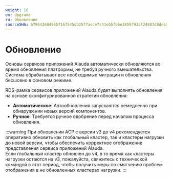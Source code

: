 ```yaml
---
weight: 16
en: Upgrade
ru: Обновление
sourceSHA: 6796436848657167545cb2577aece7c41eb5fb6e1859793af24883d8deb320c3
---
```


# Обновление

Основы сервисов приложений Alauda автоматически обновляются во время обновления платформы, не требуя ручного вмешательства. Система обрабатывает все необходимые миграции и обновления бесшовно в фоновом режиме.

RDS-рамка сервисов приложений Alauda будет выполнять обновления на основе сконфигурированной стратегии обновления:

- **Автоматическое**: Автообновления запускаются немедленно при обнаружении новых версий компонентов.
- **Ручное**: Требуется ручное одобрение перед началом процесса обновления.

:::warning
При обновлении ACP с версии v3 до v4 рекомендуется оперативно обновить как глобальный кластер, так и кластеры нагрузки до новой версии, чтобы обеспечить корректное отображение представления сервиса приложений Alauda.\
Если глобальный кластер обновлен до v4, в то время как кластеры нагрузки остаются на v3, пожалуйста, свяжитесь с технической командой в этот период, чтобы получить меры по смягчению проблем отображения в не обновленных кластерах нагрузки.
:::
